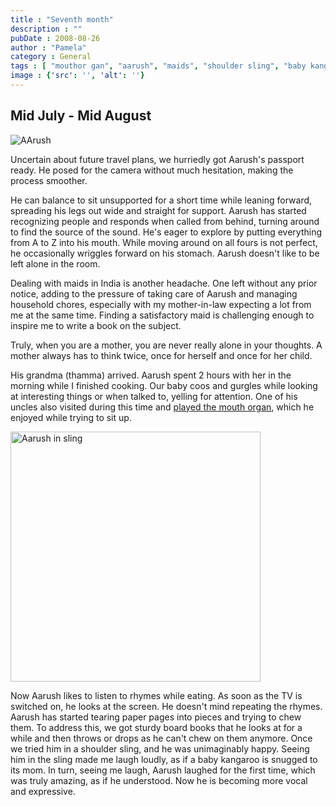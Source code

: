 ```yaml
---
title : "Seventh month"
description : ""
pubDate : 2008-08-26
author : "Pamela"
category : General
tags : [ "mouthor gan", "aarush", "maids", "shoulder sling", "baby kangaroo","baby"]
image : {'src': '', 'alt': ''}
---
```

## Mid July - Mid August

<Image src={pic1} alt="AArush"/>

Uncertain about future travel plans, we hurriedly got Aarush's passport ready. He posed for the camera without much hesitation, making the process smoother.

He can balance to sit unsupported for a short time while leaning forward, spreading his legs out wide and straight for support. Aarush has started recognizing people and responds when called from behind, turning around to find the source of the sound. He's eager to explore by putting everything from A to Z into his mouth. While moving around on all fours is not perfect, he occasionally wriggles forward on his stomach. Aarush doesn't like to be left alone in the room.

Dealing with maids in India is another headache. One left without any prior notice, adding to the pressure of taking care of Aarush and managing household chores, especially with my mother-in-law expecting a lot from me at the same time. Finding a satisfactory maid is challenging enough to inspire me to write a book on the subject.

Truly, when you are a mother, you are never really alone in your thoughts. A mother always has to think twice, once for herself and once for her child.

His grandma (thamma) arrived. Aarush spent 2 hours with her in the morning while I finished cooking. Our baby coos and gurgles while looking at interesting things or when talked to, yelling for attention. One of his uncles also visited during this time and [played the mouth organ](http://www.youtube.com/watch?v=Mkc-pBlV3CI "Mouth Organ by Jeet -- Aarush"), which he enjoyed while trying to sit up.

<Image src={pic2} alt="Aarush in sling" width="400"/>

Now Aarush likes to listen to rhymes while eating. As soon as the TV is switched on, he looks at the screen. He doesn't mind repeating the rhymes. Aarush has started tearing paper pages into pieces and trying to chew them. To address this, we got sturdy board books that he looks at for a while and then throws or drops as he can't chew on them anymore. Once we tried him in a shoulder sling, and he was unimaginably happy. Seeing him in the sling made me laugh loudly, as if a baby kangaroo is snugged to its mom. In turn, seeing me laugh, Aarush laughed for the first time, which was truly amazing, as if he understood. Now he is becoming more vocal and expressive.